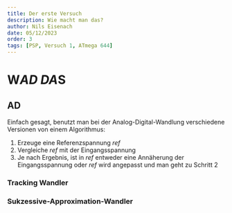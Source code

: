 ```yaml
---
title: Der erste Versuch
description: Wie macht man das?
author: Nils Eisenach
date: 05/12/2023
order: 3
tags: [PSP, Versuch 1, ATmega 644]
---
```


# W***AD DA***S
## AD
Einfach gesagt, benutzt man bei der Analog-Digital-Wandlung verschiedene Versionen von einem Algorithmus:
1. Erzeuge eine Referenzspannung $ref$
2. Vergleiche $ref$ mit der Eingangsspannung
3. Je nach Ergebnis, ist in $ref$ entweder eine Annäherung der Eingangsspannung oder $ref$ wird angepasst und man geht zu Schritt 2

### Tracking Wandler

### Sukzessive-Approximation-Wandler